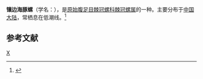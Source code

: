 {{Speciesbox
| taxon = Angaria laciniata
| binomial_authority = (Lamarck)
}}
'''镶边海豚螺'''（学名：''{{lang|la|Angaria laciniata}}''），是[[原始腹足目|原始腹足目]][[棘冠螺科|棘冠螺科]][[棘冠螺属|棘冠螺属]]的一种。主要分布于[[中国大陆|中国大陆]]，常栖息在低潮线。<ref>{{cite web|url=http://shell.sinica.edu.tw/chinese/shellbase_detail.php?science_no=5508|title=国际贝库：镶边海豚螺|publisher=台湾贝类资料库|accessdate=2009-08-11}}</ref>

== 参考文献 ==
{{reflist}}

{{Taxonbar}}
[[Category:棘冠螺属|X]]